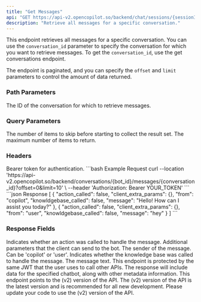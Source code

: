 ```yaml
---
title: "Get Messages"
api: "GET https://api-v2.opencopilot.so/backend/chat/sessions/{sessionId}/chats"
description: "Retrieve all messages for a specific conversation."
---
```


This endpoint retrieves all messages for a specific conversation. You can use the `conversation_id` parameter to specify the conversation for which you want to retrieve messages. To get the `conversation_id`, use the get conversations endpoint.

The endpoint is paginated, and you can specify the `offset` and `limit` parameters to control the amount of data returned.

### Path Parameters

<ParamField path="sessionId" type="string" required>
  The ID of the conversation for which to retrieve messages.
</ParamField>

### Query Parameters

<ParamField query="offset" type="integer" default="0">
  The number of items to skip before starting to collect the result set.
</ParamField>

<ParamField query="limit" type="integer" default="50">
  The maximum number of items to return.
</ParamField>

### Headers

<ParamField header="Authorization" type="string" required>
  Bearer token for authentication.
</ParamField>

<RequestExample>
```bash Example Request
curl --location 'https://api-v2.opencopilot.so/backend/conversations/{bot_id}/messages/{conversation_id}?offset=0&limit=10' \
--header 'Authorization: Bearer YOUR_TOKEN'
```
</RequestExample>

<ResponseExample>
```json Response
[
  {
    "action_called": false,
    "client_extra_params": {},
    "from": "copilot",
    "knowldgebase_called": false,
    "message": "Hello! How can I assist you today?"
  },
  {
    "action_called": false,
    "client_extra_params": {},
    "from": "user",
    "knowldgebase_called": false,
    "message": "hey"
  }
]
```
</ResponseExample>

### Response Fields

<ResponseField name="action_called" type="boolean">
  Indicates whether an action was called to handle the message.
</ResponseField>

<ResponseField name="client_extra_params" type="object">
  Additional parameters that the client can send to the bot.
</ResponseField>

<ResponseField name="from" type="string">
  The sender of the message. Can be 'copilot' or 'user'.
</ResponseField>

<ResponseField name="knowldgebase_called" type="boolean">
  Indicates whether the knowledge base was called to handle the message.
</ResponseField>

<ResponseField name="message" type="string">
  The message text.
</ResponseField>

<Warning>
This endpoint is protected by the same JWT that the user uses to call other APIs. The response will include data for the specified chatbot, along with other metadata information.
</Warning>

<Warning>
This endpoint points to the (v2) version of the API. The (v2) version of the API is the latest version and is recommended for all new development. Please update your code to use the (v2) version of the API.
</Warning>